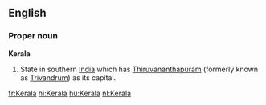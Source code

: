 ==English==

===Proper noun===
'''Kerala'''

#State in southern [[India]] which has [[Thiruvananthapuram]] (formerly known as [[Trivandrum]]) as its capital.

[[fr:Kerala]]
[[hi:Kerala]]
[[hu:Kerala]]
[[nl:Kerala]]